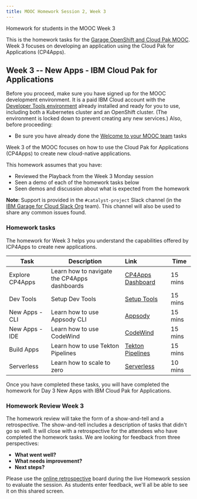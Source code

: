 ```yaml
---
title: MOOC Homework Session 2, Week 3
---
```


<PageDescription>

Homework for students in the MOOC Week 3

</PageDescription>

This is the homework tasks for the [Garage OpenShift and Cloud Pak MOOC](/homework/teams). Week 3 focuses on developing an application using the Cloud Pak for Applications (CP4Apps).

## Week 3 -- New Apps - IBM Cloud Pak for Applications

<InlineNotification>

Before you proceed, make sure you have signed up for the MOOC development environment. It is a paid IBM Cloud account with the [Developer Tools environment](/overview) already installed and ready for you to use, including both a Kubernetes cluster and an OpenShift cluster. (The environment is locked down to prevent creating any new services.) Also, before proceeding:
- Be sure you have already done the [Welcome to your MOOC team](/homework/teams) tasks

</InlineNotification>

Week 3 of the MOOC focuses on how to use the Cloud Pak for Applications (CP4Apps) to create new cloud-native applications.

This homework assumes that you have:
 - Reviewed the Playback from the Week 3 Monday session
 - Seen a demo of each of the homework tasks below
 - Seen demos and discussion about what is expected from the homework

<InlineNotification>

**Note**: Support is provided in the `#catalyst-project` Slack channel (in the [IBM Garage for Cloud Slack Org](http://ibm-garage.slack.com) team). This channel will also be used to share any common issues found.

</InlineNotification>

### Homework tasks

The homework for Week 3 helps you understand the capabilities offered by ICP4Apps to create new applications. 


| Task                            | Description         | Link        | Time    |
| --------------------------------| ------------------  |:----------- |---------|
| Explore CP4Apps | Learn how to navigate the CP4Apps dashboards | [CP4Apps Dashboard](/practical/cp4apps#cp4apps-dashboard) | 15 mins |
| Dev Tools | Setup Dev Tools |[Setup Tools](/practical/cp4apps#cp4apps-dev-tools) | 15 mins |
| New Apps - CLI | Learn how to use Appsody CLI |[Appsody](/practical/cp4apps#create-a-new-app-using-the-appsody-cli) | 15 mins |
| New Apps - IDE | Learn how to use CodeWind |[CodeWind](/practical/cp4apps#create-a-new-app-using-codewind) | 15 mins |
| Build Apps | Learn how to use Tekton Pipelines | [Tekton Pipelines](/practical/cp4apps#build-an-app-with-a-tekton-pipeline) | 15 mins |
| Serverless | Learn how to scale to zero | [Serverless](/practical/cp4apps#scale-to-zero-serverless) | 10 mins |

Once you have completed these tasks, you will have completed the homework for Day 3 New Apps with IBM Cloud Pak for Applications. 

### Homework Review Week 3

The homework review will take the form of a show-and-tell and a retrospective. The show-and-tell includes a description of tasks that didn't go so well. It will close with a retrospective for the attendees who have completed the homework tasks. We are looking for feedback from three perspectives:

- **What went well?**
- **What needs improvement?**
- **Next steps?**

Please use the [online retrospective](https://reetro-io.herokuapp.com/board/5dd8b70091a43c001725ade8/5dd8b77791a43c001725adf2) board during the live Homework session to evaluate the session. As students enter feedback, we'll all be able to see it on this shared screen.
